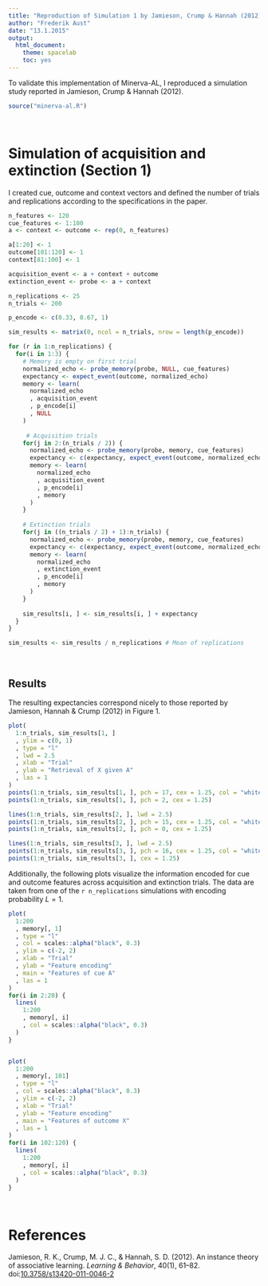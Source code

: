 ```yaml
---
title: "Reproduction of Simulation 1 by Jamieson, Crump & Hannah (2012)"
author: "Frederik Aust"
date: "13.1.2015"
output:
  html_document:
    theme: spacelab
    toc: yes
---
```


To validate this implementation of Minerva-AL, I reproduced a simulation study reported in Jamieson, Crump & Hannah (2012).

```r
source("minerva-al.R")
```

<br />

# Simulation of acquisition and extinction (Section 1)
I created cue, outcome and context vectors and defined the number of trials and replications according to the specifications in the paper.

```r
n_features <- 120
cue_features <- 1:100
a <- context <- outcome <- rep(0, n_features)

a[1:20] <- 1
outcome[101:120] <- 1
context[81:100] <- 1

acquisition_event <- a + context + outcome
extinction_event <- probe <- a + context
```

```r
n_replications <- 25
n_trials <- 200

p_encode <- c(0.33, 0.67, 1)
```

```r
sim_results <- matrix(0, ncol = n_trials, nrow = length(p_encode))

for (r in 1:n_replications) {
  for(i in 1:3) {
    # Memory is empty on first trial
    normalized_echo <- probe_memory(probe, NULL, cue_features)
    expectancy <- expect_event(outcome, normalized_echo)
    memory <- learn(
      normalized_echo
      , acquisition_event
      , p_encode[i]
      , NULL
    )
    
     # Acquisition trials
    for(j in 2:(n_trials / 2)) {
      normalized_echo <- probe_memory(probe, memory, cue_features)
      expectancy <- c(expectancy, expect_event(outcome, normalized_echo))
      memory <- learn(
        normalized_echo
        , acquisition_event
        , p_encode[i]
        , memory
      )
    }
    
    # Extinction trials
    for(j in ((n_trials / 2) + 1):n_trials) {
      normalized_echo <- probe_memory(probe, memory, cue_features)
      expectancy <- c(expectancy, expect_event(outcome, normalized_echo))
      memory <- learn(
        normalized_echo
        , extinction_event
        , p_encode[i]
        , memory
      )
    }
    
    sim_results[i, ] <- sim_results[i, ] + expectancy
  }
}

sim_results <- sim_results / n_replications # Mean of replications
```

<br />

## Results
The resulting expectancies correspond nicely to those reported by Jamieson, Hannah & Crump (2012) in Figure 1.

```r
plot(
  1:n_trials, sim_results[1, ]
  , ylim = c(0, 1)
  , type = "l"
  , lwd = 2.5
  , xlab = "Trial"
  , ylab = "Retrieval of X given A"
  , las = 1
)
points(1:n_trials, sim_results[1, ], pch = 17, cex = 1.25, col = "white")
points(1:n_trials, sim_results[1, ], pch = 2, cex = 1.25)

lines(1:n_trials, sim_results[2, ], lwd = 2.5)
points(1:n_trials, sim_results[2, ], pch = 15, cex = 1.25, col = "white")
points(1:n_trials, sim_results[2, ], pch = 0, cex = 1.25)

lines(1:n_trials, sim_results[3, ], lwd = 2.5)
points(1:n_trials, sim_results[3, ], pch = 16, cex = 1.25, col = "white")
points(1:n_trials, sim_results[3, ], cex = 1.25)
```

Additionally, the following plots visualize the information encoded for cue and outcome features across acquisition and extinction trials. The data are taken from one of the `r n_replications` simulations with encoding probability $L = 1$.

```r
plot(
  1:200
  , memory[, 1]
  , type = "l"
  , col = scales::alpha("black", 0.3)
  , ylim = c(-2, 2)
  , xlab = "Trial"
  , ylab = "Feature encoding"
  , main = "Features of cue A"
  , las = 1
)
for(i in 2:20) {
  lines(
    1:200
    , memory[, i]
    , col = scales::alpha("black", 0.3)
  )
}


plot(
  1:200
  , memory[, 101]
  , type = "l"
  , col = scales::alpha("black", 0.3)
  , ylim = c(-2, 2)
  , xlab = "Trial"
  , ylab = "Feature encoding"
  , main = "Features of outcome X"
  , las = 1
)
for(i in 102:120) {
  lines(
    1:200
    , memory[, i]
    , col = scales::alpha("black", 0.3)
  )
}
```

<br />

# References
Jamieson, R. K., Crump, M. J. C., & Hannah, S. D. (2012). An instance theory of associative learning. *Learning & Behavior*, 40(1), 61–82. doi:[10.3758/s13420-011-0046-2](http://dx.doi.org/10.3758/s13420-011-0046-2)
